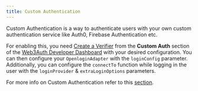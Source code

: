 ```yaml
---
title: Custom Authentication
---
```


Custom Authentication is a way to authenticate users with your own custom authentication service like Auth0, Firebase Authentication etc.

For enabling this, you need [Create a Verifier](/customauth/verifiers) from the **Custom Auth** section of the
[Web3Auth Developer Dashboard](https://dashboard.web3auth.io/home/customauth) with your desired configuration. You can then configure your
`OpenloginAdapter` with the `loginConfig` parameter. Additionally, you can configure the `connectTo` function while logging in the user with the
`loginProvider` & `extraLoginOptions` parameters.

For more info on Custom Authentication refer to this [section](/customauth/).
